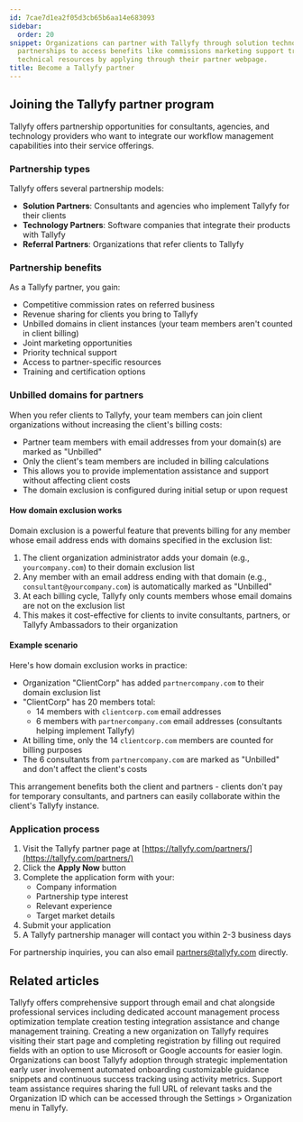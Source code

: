 ```yaml
---
id: 7cae7d1ea2f05d3cb65b6aa14e683093
sidebar:
  order: 20
snippet: Organizations can partner with Tallyfy through solution technology or referral
  partnerships to access benefits like commissions marketing support training and
  technical resources by applying through their partner webpage.
title: Become a Tallyfy partner
---
```


## Joining the Tallyfy partner program

Tallyfy offers partnership opportunities for consultants, agencies, and technology providers who want to integrate our workflow management capabilities into their service offerings.

### Partnership types

Tallyfy offers several partnership models:

- **Solution Partners**: Consultants and agencies who implement Tallyfy for their clients
- **Technology Partners**: Software companies that integrate their products with Tallyfy
- **Referral Partners**: Organizations that refer clients to Tallyfy

### Partnership benefits

As a Tallyfy partner, you gain:

- Competitive commission rates on referred business
- Revenue sharing for clients you bring to Tallyfy
- Unbilled domains in client instances (your team members aren't counted in client billing)
- Joint marketing opportunities
- Priority technical support
- Access to partner-specific resources
- Training and certification options

### Unbilled domains for partners

When you refer clients to Tallyfy, your team members can join client organizations without increasing the client's billing costs:

- Partner team members with email addresses from your domain(s) are marked as "Unbilled"
- Only the client's team members are included in billing calculations
- This allows you to provide implementation assistance and support without affecting client costs
- The domain exclusion is configured during initial setup or upon request

#### How domain exclusion works

Domain exclusion is a powerful feature that prevents billing for any member whose email address ends with domains specified in the exclusion list:

1. The client organization administrator adds your domain (e.g., `yourcompany.com`) to their domain exclusion list
2. Any member with an email address ending with that domain (e.g., `consultant@yourcompany.com`) is automatically marked as "Unbilled"
3. At each billing cycle, Tallyfy only counts members whose email domains are not on the exclusion list
4. This makes it cost-effective for clients to invite consultants, partners, or Tallyfy Ambassadors to their organization

#### Example scenario

Here's how domain exclusion works in practice:

* Organization "ClientCorp" has added `partnercompany.com` to their domain exclusion list
* "ClientCorp" has 20 members total:
  * 14 members with `clientcorp.com` email addresses
  * 6 members with `partnercompany.com` email addresses (consultants helping implement Tallyfy)
* At billing time, only the 14 `clientcorp.com` members are counted for billing purposes
* The 6 consultants from `partnercompany.com` are marked as "Unbilled" and don't affect the client's costs

This arrangement benefits both the client and partners - clients don't pay for temporary consultants, and partners can easily collaborate within the client's Tallyfy instance.

### Application process

1. Visit the Tallyfy partner page at [https://tallyfy.com/partners/](https://tallyfy.com/partners/)
2. Click the **Apply Now** button
3. Complete the application form with your:
   - Company information
   - Partnership type interest
   - Relevant experience
   - Target market details
4. Submit your application
5. A Tallyfy partnership manager will contact you within 2-3 business days

For partnership inquiries, you can also email [partners@tallyfy.com](mailto:partners@tallyfy.com) directly.


## Related articles
<CardGrid>
<LinkTitleCard header="<b>Support > Contact Tallyfy support or engage in professional services</b>" href="/products/pro/miscellaneous/support/how-can-i-contact-tallyfys-support-team/" > Tallyfy offers comprehensive support through email and chat alongside professional services including dedicated account management process optimization template creation testing integration assistance and change management training. </LinkTitleCard>
<LinkTitleCard header="<b>Tutorials > Create an organization</b>" href="/products/pro/tutorials/how-can-i-create-a-new-tallyfy-account/" > Creating a new organization on Tallyfy requires visiting their start page and completing registration by filling out required fields with an option to use Microsoft or Google accounts for easier login. </LinkTitleCard>
<LinkTitleCard header="<b>Miscellaneous > Support</b>" href="/products/pro/miscellaneous/support/" > Organizations can boost Tallyfy adoption through strategic implementation early user involvement automated onboarding customizable guidance snippets and continuous success tracking using activity metrics. </LinkTitleCard>
<LinkTitleCard header="<b>Support > Provide necessary info to Tallyfy's support team</b>" href="/products/pro/miscellaneous/support/how-to-provide-necessary-info-to-tallyfy-support/" > Support team assistance requires sharing the full URL of relevant tasks and the Organization ID which can be accessed through the Settings > Organization menu in Tallyfy. </LinkTitleCard>
</CardGrid>
